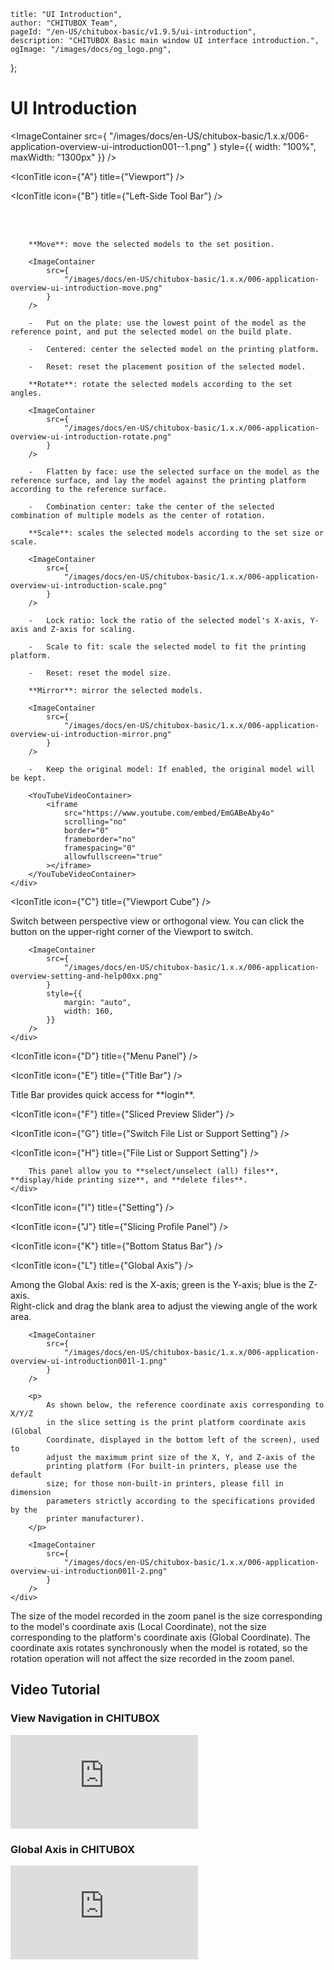 
	title: "UI Introduction",
	author: "CHITUBOX Team",
	pageId: "/en-US/chitubox-basic/v1.9.5/ui-introduction",
	description: "CHITUBOX Basic main window UI interface introduction.",
	ogImage: "/images/docs/og_logo.png",
};

# UI Introduction

<ImageContainer
	src={
		"/images/docs/en-US/chitubox-basic/1.x.x/006-application-overview-ui-introduction001--1.png"
	}
	style={{ width: "100%", maxWidth: "1300px" }}
/>

<IconTitle icon={"A"} title={"Viewport"} />

<IconTitle icon={"B"} title={"Left-Side Tool Bar"} />

<div style={{ display: "flex" }}>
	<div style={{flex: "0 0 4rem"}}></div>
	<div>
		<div>
			<ImageContainer
				src={
					"/images/docs/en-US/chitubox-basic/1.x.x/006-application-overview-ui-introduction001b1.png"
				}
			/>
		</div>
		<br />
		<ImageComparison
			img1Src={"/images/docs/en-US/chitubox-basic/1.x.x/gif/005move.gif"}
			text1={"Move"}
			img2Src={
				"/images/docs/en-US/chitubox-basic/1.x.x/gif/006rotate.gif"
			}
			text2={"Rotate"}
		/>
		<br />
		<ImageComparison
			img1Src={"/images/docs/en-US/chitubox-basic/1.x.x/gif/007scale.gif"}
			text1={"Scale"}
			img2Src={
				"/images/docs/en-US/chitubox-basic/1.x.x/gif/008mirror.gif"
			}
			text2={"Mirror"}
		/>

    	**Move**: move the selected models to the set position.

    	<ImageContainer
    		src={
    			"/images/docs/en-US/chitubox-basic/1.x.x/006-application-overview-ui-introduction-move.png"
    		}
    	/>

    	-   Put on the plate: use the lowest point of the model as the reference point, and put the selected model on the build plate.

    	-   Centered: center the selected model on the printing platform.

    	-   Reset: reset the placement position of the selected model.

    	**Rotate**: rotate the selected models according to the set angles.

    	<ImageContainer
    		src={
    			"/images/docs/en-US/chitubox-basic/1.x.x/006-application-overview-ui-introduction-rotate.png"
    		}
    	/>

    	-   Flatten by face: use the selected surface on the model as the reference surface, and lay the model against the printing platform according to the reference surface.

    	-   Combination center: take the center of the selected combination of multiple models as the center of rotation.

    	**Scale**: scales the selected models according to the set size or scale.

    	<ImageContainer
    		src={
    			"/images/docs/en-US/chitubox-basic/1.x.x/006-application-overview-ui-introduction-scale.png"
    		}
    	/>

    	-   Lock ratio: lock the ratio of the selected model's X-axis, Y-axis and Z-axis for scaling.

    	-   Scale to fit: scale the selected model to fit the printing platform.

    	-   Reset: reset the model size.

    	**Mirror**: mirror the selected models.

    	<ImageContainer
    		src={
    			"/images/docs/en-US/chitubox-basic/1.x.x/006-application-overview-ui-introduction-mirror.png"
    		}
    	/>

    	-   Keep the original model: If enabled, the original model will be kept.

    	<YouTubeVideoContainer>
    		<iframe
    			src="https://www.youtube.com/embed/EmGABeAby4o"
    			scrolling="no"
    			border="0"
    			frameborder="no"
    			framespacing="0"
    			allowfullscreen="true"
    		></iframe>
    	</YouTubeVideoContainer>
    </div>

</div>

<IconTitle icon={"C"} title={"Viewport Cube"} />

<div style={{ display: "flex" }}>
	<div style={{flex: "0 0 4rem"}}></div>
	<div>
		Switch between perspective view or orthogonal view. You can click the 
		<ImageContainer
			src={
				"/images/docs/en-US/chitubox-basic/1.x.x/006-application-overview-setting-and-help00x1x.png"
			}
			style={{
				width: 27,
			}}
		/> button on the upper-right corner of the Viewport to switch.

    	<ImageContainer
    		src={
    			"/images/docs/en-US/chitubox-basic/1.x.x/006-application-overview-setting-and-help00xx.png"
    		}
    		style={{
    			margin: "auto",
    			width: 160,
    		}}
    	/>
    </div>

</div>

<IconTitle icon={"D"} title={"Menu Panel"} />

<IconTitle icon={"E"} title={"Title Bar"} />

<div style={{ display: "flex" }}>
	<div style={{ flex: "0 0 4rem" }}></div>
	<div>Title Bar provides quick access for **login**.</div>
</div>

<IconTitle icon={"F"} title={"Sliced Preview Slider"} />

<IconTitle icon={"G"} title={"Switch File List or Support Setting"} />

<IconTitle icon={"H"} title={"File List or Support Setting"} />

<div style={{ display: "flex" }}>
	<div style={{flex: "0 0 4rem"}}></div>
	<div>
		<ImageContainer
			src={
				"/images/docs/en-US/chitubox-basic/1.x.x/006-application-overview-ui-introduction001h-1.png"
			}
		/>

    	This panel allow you to **select/unselect (all) files**, **display/hide printing size**, and **delete files**.
    </div>

</div>

<IconTitle icon={"I"} title={"Setting"} />

<IconTitle icon={"J"} title={"Slicing Profile Panel"} />

<IconTitle icon={"K"} title={"Bottom Status Bar"} />

<IconTitle icon={"L"} title={"Global Axis"} />

<div style={{ display: "flex" }}>
	<div style={{flex: "0 0 4rem"}}></div>
	<div>
		<p>
			Among the Global Axis: red is the X-axis; green is the Y-axis; blue
			is the Z-axis.
			<br />
			Right-click and drag the blank area to adjust the viewing angle of
			the work area.
		</p>

    	<ImageContainer
    		src={
    			"/images/docs/en-US/chitubox-basic/1.x.x/006-application-overview-ui-introduction001l-1.png"
    		}
    	/>

    	<p>
    		As shown below, the reference coordinate axis corresponding to X/Y/Z
    		in the slice setting is the print platform coordinate axis (Global
    		Coordinate, displayed in the bottom left of the screen), used to
    		adjust the maximum print size of the X, Y, and Z-axis of the
    		printing platform (For built-in printers, please use the default
    		size; for those non-built-in printers, please fill in dimension
    		parameters strictly according to the specifications provided by the
    		printer manufacturer).
    	</p>

    	<ImageContainer
    		src={
    			"/images/docs/en-US/chitubox-basic/1.x.x/006-application-overview-ui-introduction001l-2.png"
    		}
    	/>
    </div>

</div>

<Admonition type="note">
	The size of the model recorded in the zoom panel is the size corresponding
	to the model's coordinate axis (Local Coordinate), not the size
	corresponding to the platform's coordinate axis (Global Coordinate). The
	coordinate axis rotates synchronously when the model is rotated, so the
	rotation operation will not affect the size recorded in the zoom panel.
</Admonition>

## Video Tutorial

### View Navigation in CHITUBOX

<YouTubeVideoContainer>
	<iframe
		src="https://www.youtube.com/embed/TEH9Aq2prBk"
		scrolling="no"
		border="0"
		frameborder="no"
		framespacing="0"
		allowfullscreen="true"
	></iframe>
</YouTubeVideoContainer>

### Global Axis in CHITUBOX

<YouTubeVideoContainer>
	<iframe
		src="https://www.youtube.com/embed/trTCEQylr1I"
		scrolling="no"
		border="0"
		frameborder="no"
		framespacing="0"
		allowfullscreen="true"
	></iframe>
</YouTubeVideoContainer>
